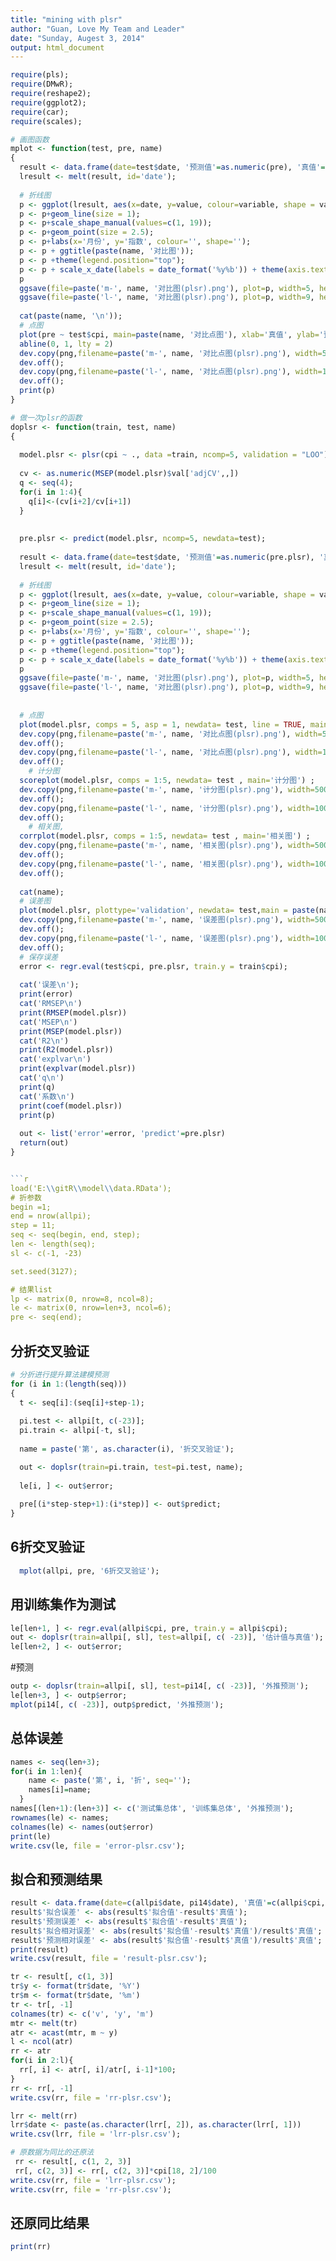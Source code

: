 ```yaml
---
title: "mining with plsr"
author: "Guan, Love My Team and Leader"
date: "Sunday, Augest 3, 2014"
output: html_document
---
```


```r
require(pls);
require(DMwR);
require(reshape2);
require(ggplot2);
require(car);
require(scales);
```

```r
# 画图函数
mplot <- function(test, pre, name)
{
  result <- data.frame(date=test$date, '预测值'=as.numeric(pre), '真值'=test$cpi);
  lresult <- melt(result, id='date');
  
  # 折线图
  p <- ggplot(lresult, aes(x=date, y=value, colour=variable, shape = variable));
  p <- p+geom_line(size = 1);
  p <- p+scale_shape_manual(values=c(1, 19));
  p <- p+geom_point(size = 2.5);
  p <- p+labs(x='月份', y='指数', colour='', shape='');
  p <- p + ggtitle(paste(name, '对比图'));
  p <- p +theme(legend.position="top");
  p <- p + scale_x_date(labels = date_format('%y%b')) + theme(axis.text.x =element_text(angle=30,hjust=1));
  p
  ggsave(file=paste('m-', name, '对比图(plsr).png'), plot=p, width=5, height=4, dpi=100);
  ggsave(file=paste('l-', name, '对比图(plsr).png'), plot=p, width=9, height=7.5, dpi=100);
  
  cat(paste(name, '\n'));
  # 点图
  plot(pre ~ test$cpi, main=paste(name, '对比点图'), xlab='真值', ylab='预测值')
  abline(0, 1, lty = 2)
  dev.copy(png,filename=paste('m-', name, '对比点图(plsr).png'), width=500, height=400, bg="white");
  dev.off();
  dev.copy(png,filename=paste('l-', name, '对比点图(plsr).png'), width=1000, height=700, bg="white");
  dev.off();
  print(p)
}
```

```r

# 做一次plsr的函数
doplsr <- function(train, test, name)
{
  
  model.plsr <- plsr(cpi ~ ., data =train, ncomp=5, validation = "LOO");
  
  cv <- as.numeric(MSEP(model.plsr)$val['adjCV',,])
  q <- seq(4);
  for(i in 1:4){
    q[i]<-(cv[i+2]/cv[i+1])
  }
  
  
  pre.plsr <- predict(model.plsr, ncomp=5, newdata=test);
  
  result <- data.frame(date=test$date, '预测值'=as.numeric(pre.plsr), '真值'=test$cpi);
  lresult <- melt(result, id='date');
  
  # 折线图
  p <- ggplot(lresult, aes(x=date, y=value, colour=variable, shape = variable));
  p <- p+geom_line(size = 1);
  p <- p+scale_shape_manual(values=c(1, 19));
  p <- p+geom_point(size = 2.5);
  p <- p+labs(x='月份', y='指数', colour='', shape='');
  p <- p + ggtitle(paste(name, '对比图'));
  p <- p +theme(legend.position="top");
  p <- p + scale_x_date(labels = date_format('%y%b')) + theme(axis.text.x =element_text(angle=30,hjust=1));
  p
  ggsave(file=paste('m-', name, '对比图(plsr).png'), plot=p, width=5, height=4, dpi=100);
  ggsave(file=paste('l-', name, '对比图(plsr).png'), plot=p, width=9, height=7.5, dpi=100);
  
  
  # 点图
  plot(model.plsr, comps = 5, asp = 1, newdata= test, line = TRUE, main = paste(name, '对比点图'), xlab='真值', ylab='预测值') ;
  dev.copy(png,filename=paste('m-', name, '对比点图(plsr).png'), width=500, height=400, bg="white");
  dev.off();
  dev.copy(png,filename=paste('l-', name, '对比点图(plsr).png'), width=1000, height=700, bg="white");
  dev.off();
    # 计分图
  scoreplot(model.plsr, comps = 1:5, newdata= test , main='计分图') ;
  dev.copy(png,filename=paste('m-', name, '计分图(plsr).png'), width=500, height=400, bg="white");
  dev.off();
  dev.copy(png,filename=paste('l-', name, '计分图(plsr).png'), width=1000, height=700, bg="white");
  dev.off();
    # 相关图, 
  corrplot(model.plsr, comps = 1:5, newdata= test , main='相关图') ;
  dev.copy(png,filename=paste('m-', name, '相关图(plsr).png'), width=500, height=400, bg="white");
  dev.off();
  dev.copy(png,filename=paste('l-', name, '相关图(plsr).png'), width=1000, height=700, bg="white");
  dev.off();
  
  cat(name);
  # 误差图
  plot(model.plsr, plottype='validation', newdata= test,main = paste(name, '误差图'), xlab='成分数', ylab='预测均方根误差' ) ;
  dev.copy(png,filename=paste('m-', name, '误差图(plsr).png'), width=500, height=400, bg="white");
  dev.off();
  dev.copy(png,filename=paste('l-', name, '误差图(plsr).png'), width=1000, height=700, bg="white");
  dev.off();
  # 保存误差
  error <- regr.eval(test$cpi, pre.plsr, train.y = train$cpi);
  
  cat('误差\n');
  print(error)
  cat('RMSEP\n')
  print(RMSEP(model.plsr))
  cat('MSEP\n')
  print(MSEP(model.plsr))
  cat('R2\n')
  print(R2(model.plsr))
  cat('explvar\n')
  print(explvar(model.plsr))
  cat('q\n')
  print(q)
  cat('系数\n')
  print(coef(model.plsr))
  print(p)
  
  out <- list('error'=error, 'predict'=pre.plsr)
  return(out)
}


```r
load('E:\\gitR\\model\\data.RData');
# 折参数
begin =1;
end = nrow(allpi);
step = 11;
seq <- seq(begin, end, step);
len <- length(seq);
sl <- c(-1, -23)

set.seed(3127);

# 结果list
lp <- matrix(0, nrow=8, ncol=8);
le <- matrix(0, nrow=len+3, ncol=6);
pre <- seq(end);
```


## 分折交叉验证

```r
# 分折进行提升算法建模预测
for (i in 1:(length(seq)))
{
  t <- seq[i]:(seq[i]+step-1);
  
  pi.test <- allpi[t, c(-23)];
  pi.train <- allpi[-t, sl];
  
  name = paste('第', as.character(i), '折交叉验证');

  out <- doplsr(train=pi.train, test=pi.test, name);
  
  le[i, ] <- out$error;
  
  pre[(i*step-step+1):(i*step)] <- out$predict;
}
```

## 6折交叉验证 
```r
  mplot(allpi, pre, '6折交叉验证');  
```

## 用训练集作为测试 

```r
le[len+1, ] <- regr.eval(allpi$cpi, pre, train.y = allpi$cpi);
out <- doplsr(train=allpi[, sl], test=allpi[, c( -23)], '估计值与真值');
le[len+2, ] <- out$error;
```



#预测
```r
outp <- doplsr(train=allpi[, sl], test=pi14[, c( -23)], '外推预测');
le[len+3, ] <- outp$error;
mplot(pi14[, c( -23)], outp$predict, '外推预测');
```

## 总体误差
```r
names <- seq(len+3);
for(i in 1:len){
    name <- paste('第', i, '折', seq='');
    names[i]=name;
  }
names[(len+1):(len+3)] <- c('测试集总体', '训练集总体', '外推预测');
rownames(le) <- names;
colnames(le) <- names(out$error)
print(le)
write.csv(le, file = 'error-plsr.csv');
```

## 拟合和预测结果
```r
result <- data.frame(date=c(allpi$date, pi14$date), '真值'=c(allpi$cpi, pi14$cpi), '拟合值'=c(as.numeric(out$predict), as.numeric(outp$predict)), '分折预测值'=c(as.numeric(pre), as.numeric(outp$predict)));
result$'拟合误差' <- abs(result$'拟合值'-result$'真值');
result$'预测误差' <- abs(result$'拟合值'-result$'真值');
result$'拟合相对误差' <- abs(result$'拟合值'-result$'真值')/result$'真值';
result$'预测相对误差' <- abs(result$'拟合值'-result$'真值')/result$'真值';
print(result)
write.csv(result, file = 'result-plsr.csv');
```

```r
tr <- result[, c(1, 3)]
tr$y <- format(tr$date, '%Y')
tr$m <- format(tr$date, '%m')
tr <- tr[, -1]
colnames(tr) <- c('v', 'y', 'm')
mtr <- melt(tr)
atr <- acast(mtr, m ~ y)
l <- ncol(atr)
rr <- atr
for(i in 2:l){
  rr[, i] <- atr[, i]/atr[, i-1]*100;  
}
rr <- rr[, -1]
write.csv(rr, file = 'rr-plsr.csv');

lrr <- melt(rr)
lrr$date <- paste(as.character(lrr[, 2]), as.character(lrr[, 1]))
write.csv(lrr, file = 'lrr-plsr.csv');
```


```r
# 原数据为同比的还原法
 rr <- result[, c(1, 2, 3)]
 rr[, c(2, 3)] <- rr[, c(2, 3)]*cpi[18, 2]/100
write.csv(rr, file = 'lrr-plsr.csv');
write.csv(rr, file = 'rr-plsr.csv');
```

## 还原同比结果
```r
print(rr)
```